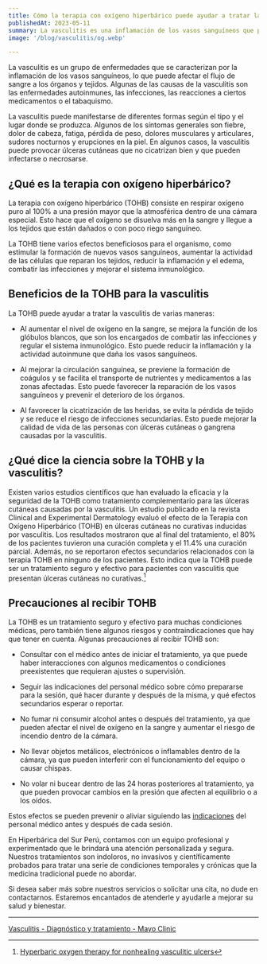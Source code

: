```yaml
---
title: Cómo la terapia con oxígeno hiperbárico puede ayudar a tratar la vasculitis
publishedAt: 2023-05-11
summary: La vasculitis es una inflamación de los vasos sanguíneos que puede causar úlceras en la piel. La terapia con oxígeno hiperbárico (TOHB) es un tratamiento que puede mejorar la cicatrización y reducir la inflamación. Descubre cómo funciona y qué dice la ciencia al respecto.
image: '/blog/vasculitis/og.webp'

---
```


La vasculitis es un grupo de enfermedades que se caracterizan por la inflamación de los vasos sanguíneos, lo que puede afectar el flujo de sangre a los órganos y tejidos. Algunas de las causas de la vasculitis son las enfermedades autoinmunes, las infecciones, las reacciones a ciertos medicamentos o el tabaquismo.

La vasculitis puede manifestarse de diferentes formas según el tipo y el lugar donde se produzca. Algunos de los síntomas generales son fiebre, dolor de cabeza, fatiga, pérdida de peso, dolores musculares y articulares, sudores nocturnos y erupciones en la piel. En algunos casos, la vasculitis puede provocar úlceras cutáneas que no cicatrizan bien y que pueden infectarse o necrosarse.

## ¿Qué es la terapia con oxígeno hiperbárico?

La terapia con oxígeno hiperbárico (TOHB) consiste en respirar oxígeno puro al 100% a una presión mayor que la atmosférica dentro de una cámara especial. Esto hace que el oxígeno se disuelva más en la sangre y llegue a los tejidos que están dañados o con poco riego sanguíneo.

La TOHB tiene varios efectos beneficiosos para el organismo, como estimular la formación de nuevos vasos sanguíneos, aumentar la actividad de las células que reparan los tejidos, reducir la inflamación y el edema, combatir las infecciones y mejorar el sistema inmunológico.

## Beneficios de la TOHB para la vasculitis

La TOHB puede ayudar a tratar la vasculitis de varias maneras:

- Al aumentar el nivel de oxígeno en la sangre, se mejora la función de los glóbulos blancos, que son los encargados de combatir las infecciones y regular el sistema inmunológico. Esto puede reducir la inflamación y la actividad autoinmune que daña los vasos sanguíneos.

- Al mejorar la circulación sanguínea, se previene la formación de coágulos y se facilita el transporte de nutrientes y medicamentos a las zonas afectadas. Esto puede favorecer la reparación de los vasos sanguíneos y prevenir el deterioro de los órganos.

- Al favorecer la cicatrización de las heridas, se evita la pérdida de tejido y se reduce el riesgo de infecciones secundarias. Esto puede mejorar la calidad de vida de las personas con úlceras cutáneas o gangrena causadas por la vasculitis.

## ¿Qué dice la ciencia sobre la TOHB y la vasculitis?

Existen varios estudios científicos que han evaluado la eficacia y la seguridad de la TOHB como tratamiento complementario para las úlceras cutáneas causadas por la vasculitis. Un estudio publicado en la revista Clinical and Experimental Dermatology evaluó el efecto de la Terapia con Oxígeno Hiperbárico (TOHB) en úlceras cutáneas no curativas inducidas por vasculitis. Los resultados mostraron que al final del tratamiento, el 80% de los pacientes tuvieron una curación completa y el 11.4% una curación parcial. Además, no se reportaron efectos secundarios relacionados con la terapia TOHB en ninguno de los pacientes. Esto indica que la TOHB puede ser un tratamiento seguro y efectivo para pacientes con vasculitis que presentan úlceras cutáneas no curativas.[^1]

## Precauciones al recibir TOHB

La TOHB es un tratamiento seguro y efectivo para muchas condiciones médicas, pero también tiene algunos riesgos y contraindicaciones que hay que tener en cuenta. Algunas precauciones al recibir TOHB son:

- Consultar con el médico antes de iniciar el tratamiento, ya que puede haber interacciones con algunos medicamentos o condiciones preexistentes que requieran ajustes o supervisión.

- Seguir las indicaciones del personal médico sobre cómo prepararse para la sesión, qué hacer durante y después de la misma, y qué efectos secundarios esperar o reportar.

- No fumar ni consumir alcohol antes o después del tratamiento, ya que pueden afectar el nivel de oxígeno en la sangre y aumentar el riesgo de incendio dentro de la cámara.

- No llevar objetos metálicos, electrónicos o inflamables dentro de la cámara, ya que pueden interferir con el funcionamiento del equipo o causar chispas.

- No volar ni bucear dentro de las 24 horas posteriores al tratamiento, ya que pueden provocar cambios en la presión que afecten al equilibrio o a los oídos.

Estos efectos se pueden prevenir o aliviar siguiendo las [indicaciones](/blog/recomendaciones) del personal médico antes y después de cada sesión.

En Hiperbárica del Sur Perú, contamos con un equipo profesional y experimentado que le brindará una atención personalizada y segura. Nuestros tratamientos son indoloros, no invasivos y científicamente probados para tratar una serie de condiciones temporales y crónicas que la medicina tradicional puede no abordar.

Si desea saber más sobre nuestros servicios o solicitar una cita, no dude en contactarnos. Estaremos encantados de atenderle y ayudarle a mejorar su salud y bienestar.

---

[Vasculitis - Diagnóstico y tratamiento - Mayo Clinic](https://www.mayoclinic.org/es-es/diseases-conditions/vasculitis/diagnosis-treatment/drc-20363485)

[^1]: [Hyperbaric oxygen therapy for nonhealing vasculitic ulcers](https://academic.oup.com/ced/article-abstract/32/1/12/6624742?redirectedFrom=fulltext&login=false)
